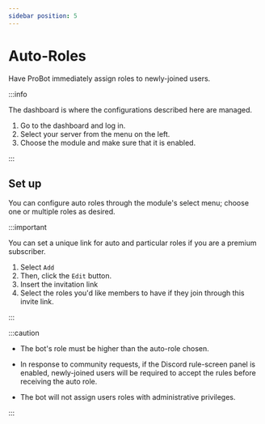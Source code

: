 ```yaml
---
sidebar position: 5
---
```


# Auto-Roles

Have ProBot immediately assign roles to newly-joined users.

:::info

The dashboard is where the configurations described here are managed.

1. Go to the dashboard and log in. 
2. Select your server from the menu on the left.
3. Choose the module and make sure that it is enabled. 

:::

## Set up

You can configure auto roles through the module's select menu; choose one or multiple roles as desired.

:::important

You can set a unique link for auto and particular roles if you are a premium subscriber.

1. Select `Add`
2. Then, click the `Edit` button.
3. Insert the invitation link
4. Select the roles you'd like members to have if they join through this invite link.

:::

:::caution

- The bot's role must be higher than the auto-role chosen.

- In response to community requests, if the Discord rule-screen panel is enabled, newly-joined users will be required to accept the rules before receiving the auto role.

- The bot will not assign users roles with administrative privileges.

:::
